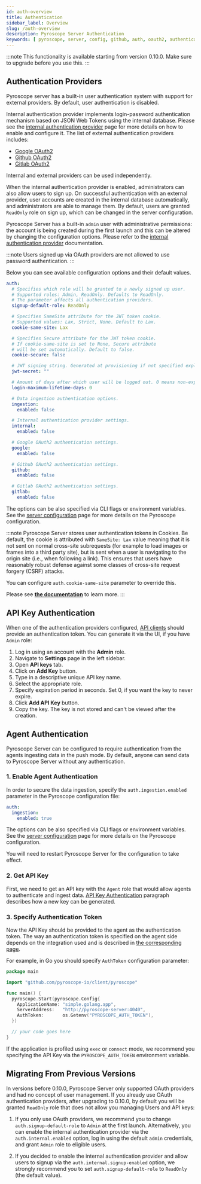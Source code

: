 ```yaml
---
id: auth-overview
title: Authentication
sidebar_label: Overview
slug: /auth-overview
description: Pyroscope Server Authentication
keywords: [ pyroscope, server, config, github, auth, oauth2, authentication, authorization ]
---
```


:::note
This functionality is available starting from version 0.10.0. Make sure to upgrade before you use this.
:::

## Authentication Providers

Pyroscope server has a built-in user authentication system with support for external providers. By default, user
authentication is disabled.

Internal authentication provider implements login-password authentication mechanism based on JSON Web Tokens using the
internal database. Please see the [internal authentication provider](auth-internal.mdx) page for more details on how to
enable and configure it. The list of external authentication providers includes:
 - [Google OAuth2](auth-google.mdx)
 - [Github OAuth2](auth-github.mdx)
 - [Gitlab OAuth2](auth-gitlab.mdx)

Internal and external providers can be used independently.

When the internal authentication provider is enabled, administrators can also allow users to sign up. On successful
authentication with an external provider, user accounts are created in the internal database automatically, and
administrators are able to manage them. By default, users are granted `ReadOnly` role on sign up, which can be changed
in the server configuration.

Pyroscope Server has a built-in `admin` user with administrative permissions: the account is being created during the
first launch and this can be altered by changing the configuration options. Please refer to the [internal authentication provider](auth-internal.mdx)
documentation.

:::note
Users signed up via OAuth providers are not allowed to use password authentication.
:::

Below you can see available configuration options and their default values.

```yaml
auth:
  # Specifies which role will be granted to a newly signed up user.
  # Supported roles: Admin, ReadOnly. Defaults to ReadOnly.
  # The parameter affects all authentication providers.
  signup-default-role: ReadOnly

  # Specifies SameSite attribute for the JWT token cookie.
  # Supported values: Lax, Strict, None. Default to Lax.
  cookie-same-site: Lax

  # Specifies Secure attribute for the JWT token cookie.
  # If cookie-same-site is set to None, Secure attribute
  # will be set automatically. Default to false.
  cookie-secure: false

  # JWT signing string. Generated at provisioning if not specified explicitly.
  jwt-secret: ""

  # Amount of days after which user will be logged out. 0 means non-expiring.
  login-maximum-lifetime-days: 0

  # Data ingestion authentication options.
  ingestion:
    enabled: false

  # Internal authentication provider settings.
  internal:
    enabled: false

  # Google OAuth2 authentication settings.
  google:
    enabled: false

  # Github OAuth2 authentication settings.
  github:
    enabled: false

  # Gitlab OAuth2 authentication settings.
  gitlab:
    enabled: false

```

The options can be also specified via CLI flags or environment variables. See the [server configuration](configuration.mdx)
page for more details on the Pyroscope configuration.

:::note
Pyroscope Server stores user authentication tokens in Cookies. Be default, the cookie is attributed with `SameSite: Lax`
value meaning that it is not sent on normal cross-site subrequests (for example to load images or frames into a third
party site), but is sent when a user is navigating to the origin site (i.e., when following a link). This ensures that
users have reasonably robust defense against some classes of cross-site request forgery (CSRF) attacks.

You can configure `auth.cookie-same-site` parameter to override this.

Please see **[the documentation](https://developer.mozilla.org/en-US/docs/Web/HTTP/Headers/Set-Cookie/SameSite)** to learn more.
:::

## API Key Authentication

When one of the authentication providers configured, [API clients](server-api-reference.mdx) should provide an
authentication token. You can generate it via the UI, if you have `Admin` role:
1. Log in using an account with the **Admin** role.
2. Navigate to **Settings** page in the left sidebar.
3. Open **API keys** tab.
4. Click on **Add Key** button.
5. Type in a descriptive unique API key name.
6. Select the appropriate role.
7. Specify expiration period in seconds. Set 0, if you want the key to never expire.
8. Click **Add API Key** button.
9. Copy the key. The key is not stored and can't be viewed after the creation.

## Agent Authentication

Pyroscope Server can be configured to require authentication from the agents ingesting data in the push mode.
By default, anyone can send data to Pyroscope Server without any authentication.

### 1. Enable Agent Authentication

In order to secure the data ingestion, specify the `auth.ingestion.enabled` parameter in the Pyroscope configuration file:

```yaml
auth:
  ingestion:
    enabled: true
```

The options can be also specified via CLI flags or environment variables. See the [server configuration](configuration.mdx)
page for more details on the Pyroscope configuration.

You will need to restart Pyroscope Server for the configuration to take effect.

### 2. Get API Key

First, we need to get an API key with the `Agent` role that would allow agents to authenticate and ingest data.
[API Key Authentication](#api-key-authentication) paragraph describes how a new key can be generated.

### 3. Specify Authentication Token

Now the API Key should be provided to the agent as the authentication token. The way an authentication token is specified
on the agent side depends on the integration used and is described in [the corresponding page](agent-overview.mdx).

For example, in Go you should specify `AuthToken` configuration parameter:
```go
package main

import "github.com/pyroscope-io/client/pyroscope"

func main() {
  pyroscope.Start(pyroscope.Config{
    ApplicationName: "simple.golang.app",
    ServerAddress:   "http://pyroscope-server:4040",
    AuthToken:       os.Getenv("PYROSCOPE_AUTH_TOKEN"),
  })

  // your code goes here
}
```

If the application is profiled using `exec` or `connect` mode, we recommend you specifying the API Key via the
`PYROSCOPE_AUTH_TOKEN` environment variable.

## Migrating From Previous Versions

In versions before 0.10.0, Pyroscope Server only supported OAuth providers and had no concept of user management.
If you already use OAuth authentication providers, after upgrading to 0.10.0, by default you will be granted `ReadOnly`
role that does not allow you managing Users and API keys:

1. If you only use OAuth providers, we recommend you to change `auth.signup-default-role` to `Admin` at the first launch.
Alternatively, you can enable the internal authentication provider via the `auth.internal.enabled` option, log in using
the default `admin` credentials, and grant `Admin` role to eligible users.

2. If you decided to enable the internal authentication provider and allow users to signup via the
`auth.internal.signup-enabled` option, we strongly recommend you to set `auth.signup-default-role` to `ReadOnly` (the default value).
